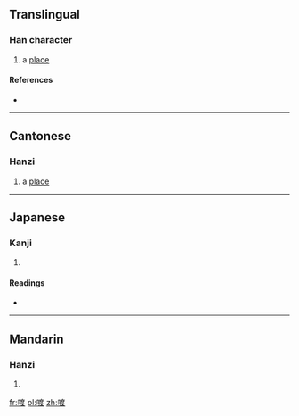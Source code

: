 ==Translingual==

===Han character===
{{Han char|rn=30|rad=口|as=09|sn=12|four=6004<sub>7</sub>|canj=口戈廿水 (RITE)|ids=⿰[[口]][[度]]}}

# {{context|Cantonese}} a [[place]]

====References====
* {{Han ref|kx=0200.010|dkj=03974|dj=0421.160|hdz=10659.020|uh=55A5|ud=21925|bh=D868|bd=55400}}

----

==Cantonese==

===Hanzi===
{{yue-hanzi|jyut=[[dou6]]|y=dou6}}

# a [[place]]

----

==Japanese==

===Kanji===
{{ja-kanji|grade=|rs=口09}}

# {{defn|lang=ja|sort=口09}}

====Readings====
* {{ja-readings|on=[[と]] (to), [[つ]] (tsu), [[たく]] (taku), [[だく]] (daku)|kun=[[しかる]] (shikaru)}}

----

==Mandarin==

===Hanzi===
{{cmn-hanzi|pin=[[duó]] ([[duo2]])|wg=to<sup>2</sup>}}

# {{defn|lang=cmn|sort=口09}}

[[fr:喥]]
[[pl:喥]]
[[zh:喥]]